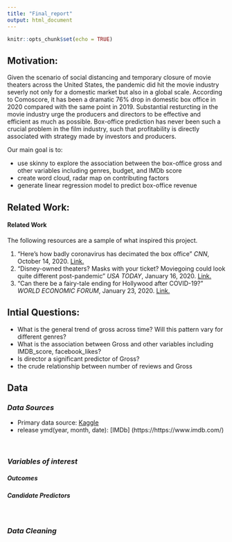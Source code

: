 ```yaml
---
title: "Final_report"
output: html_document
---
```


```r
knitr::opts_chunk$set(echo = TRUE)
```



## Motivation:

Given the scenario of social distancing and temporary closure of movie theaters across the United States, the pandemic did hit the movie industry severly not only for a domestic market but also in a global scale. According to Comoscore, it has been a dramatic 76% drop in domestic box office in 2020 compared with the same point in 2019. Substantial resturcting in the movie industry urge the producers and directors to be effective and efficient as much as possible. Box-office prediction has never been such a crucial problem in the film industry, such that profitability is directly associated with strategy made by investors and producers. 

Our main goal is to:

*   use skinny to explore the association between the box-office gross and  other variables including genres, budget, and IMDb score
*   create word cloud, radar map on contributing factors
*   generate linear regression model to predict box-office revenue 


## Related Work:

#### **Related Work**

The following resources are a sample of what inspired this project.

1. "Here's how badly coronavirus has decimated the box office" *CNN*, October 14, 2020. [Link.](https://edition.cnn.com/2020/10/14/media/box-office-coronavirus/index.html)
2. "Disney-owned theaters? Masks with your ticket? Moviegoing could look quite different post-pandemic" *USA TODAY*, January 16, 2020. [Link.](https://www.usatoday.com/story/entertainment/movies/2020/06/14/future-moviegoing-could-coronavirus-kill-movie-theaters/3186292001/)
3. "Can there be a fairy-tale ending for Hollywood after COVID-19?" *WORLD ECONOMIC FORUM*, January 23, 2020. [Link.](https://www.weforum.org/agenda/2020/07/impact-coronavirus-covid-19-hollywood-global-film-industry-movie-theatres/)


## Intial Questions:

- What is the general trend of gross across time? Will this pattern vary for different genres?
- What is the association between Gross and other variables including IMDB_score, facebook_likes?
- Is director a significant predictor of Gross?
- the crude relationship between number of reviews and Gross


## Data

### *Data Sources*

* Primary data source: [Kaggle](https://www.kaggle.com/carolzhangdc/imdb-5000-movie-dataset) 
* release ymd(year, month, date): [IMDb] (https://https://www.imdb.com/)

&nbsp;

### *Variables of interest*

##### **Outcomes**


##### **Candidate Predictors**


&nbsp;

### *Data Cleaning*





